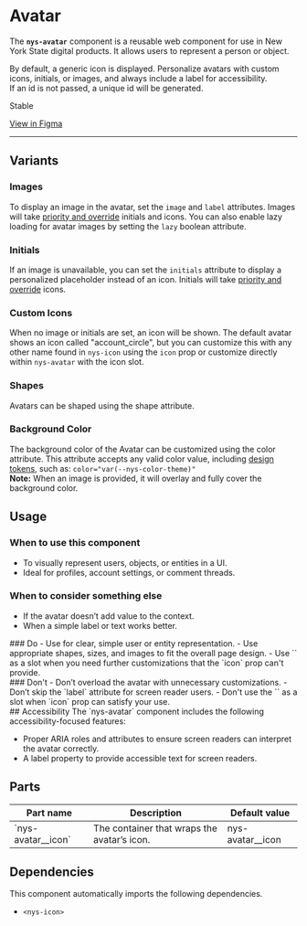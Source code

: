 
<Meta of={NysAvatarStories} title="Components/Avatar/Documentation" />

# Avatar
The **`nys-avatar`** component is a reusable web component for use in New York State digital products. It allows users to represent a person or object.

By default, a generic icon is displayed. Personalize avatars with custom icons, initials, or images, and always include a label for accessibility. \
If an id is not passed, a unique id will be generated.

<p className="pill pill--stable">Stable</p>
<p className="pill pill--uikit"><a target="_blank" href="https://www.figma.com/design/0ogYpymUPQQfhELthntNbt/%F0%9F%92%A0-NYSDS-%2F-Components?node-id=1436-1601&m=dev">View in Figma</a></p>

***

<Canvas of={NysAvatarStories.Basic} />

<Controls />


## Variants
### Images
To display an image in the avatar, set the `image` and `label` attributes. Images will take <u>priority and override</u> initials and icons. You can also enable lazy loading for avatar images by setting the `lazy` boolean attribute.
<Canvas of={NysAvatarStories.AvatarImage} />

### Initials
If an image is unavailable, you can set the `initials` attribute to display a personalized placeholder instead of an icon. Initials will take <u>priority and override</u> icons. 
<Canvas of={NysAvatarStories.AvatarInitials} />

### Custom Icons
When no image or initials are set, an icon will be shown. The default avatar shows an icon called "account_circle", but you can customize this with any other name found in `nys-icon` using the `icon` prop or customize directly within `nys-avatar` with the icon slot.
<Canvas of={NysAvatarStories.AvatarIcon} />

### Shapes
Avatars can be shaped using the shape attribute.
<Canvas of={NysAvatarStories.AvatarShapes} />

### Background Color
The background color of the Avatar can be customized using the color attribute. This attribute accepts any valid color value, including <a href="https://designsystem.ny.gov/foundations/design-tokens/" target="_blank" rel="noopener noreferrer">design tokens</a>, such as: `color="var(--nys-color-theme)"` \
**Note:** When an image is provided, it will overlay and fully cover the background color.
<Canvas of={NysAvatarStories.AvatarBgColor} />

## Usage

### When to use this component
  - To visually represent users, objects, or entities in a UI.
  - Ideal for profiles, account settings, or comment threads.

### When to consider something else
  - If the avatar doesn’t add value to the context.
  - When a simple label or text works better.

<div className="nys-grid-row nys-grid-gap-lg">
   <div className="nys-mobile-lg:nys-grid-col">
      <div className="usage-card usage-card--do">
         ### <nys-icon name="check_circle" color="--var(nys-color-success)" /> Do 
         - Use for clear, simple user or entity representation.
         - Use appropriate shapes, sizes, and images to fit the overall page design.
         - Use `<nys-icon>` as a slot when you need further customizations that the `icon` prop can't provide.
      </div>
   </div>
   <div className="nys-mobile-lg:nys-grid-col">
      <div className="usage-card usage-card--dont">
         ### <nys-icon name="error" color="--var(nys-color-warning)" /> Don't
         - Don’t overload the avatar with unnecessary customizations.
         - Don’t skip the `label` attribute for screen reader users.
         - Don't use the `<nys-icon>` as a slot when `icon` prop can satisfy your use.
      </div>
   </div>
</div>
## Accessibility
The `nys-avatar` component includes the following accessibility-focused features:

- Proper ARIA roles and attributes to ensure screen readers can interpret the avatar correctly.
- A label property to provide accessible text for screen readers.

## Parts
<table>
   <thead>
      <tr>
         <th>Part name</th>
         <th>Description</th>
         <th>Default value</th>
      </tr>
   </thead>
   <tbody>
      <tr>
         <td>`nys-avatar__icon`</td>
         <td>The container that wraps the avatar’s icon.</td>
         <td>nys-avatar__icon</td>
      </tr>
   </tbody>
</table>

## Dependencies
This component automatically imports the following dependencies.
- `<nys-icon>`